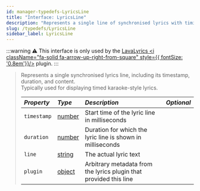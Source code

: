 ```yaml
---
id: manager-typedefs-LyricsLine
title: "Interface: LyricsLine"
description: "Represents a single line of synchronised lyrics with timing and metadata."
slug: /typedefs/LyricsLine
sidebar_label: LyricsLine
---
```


:::warning
⚠️ This interface is only used by the [LavaLyrics <i className="fa-solid fa-arrow-up-right-from-square" style={{ fontSize: '0.8em'}}/>](https://github.com/topi314/LavaLyrics) plugin.
:::

> Represents a single synchronised lyrics line, including its timestamp, duration, and content.  
> Typically used for displaying timed karaoke-style lyrics.
> 
> | <i className="fa-solid fa-hashtag"/> Property | <i className="fa-solid fa-font"/> Type                             | <i className="fa-solid fa-list"/> Description                                  | <i className="fa-solid fa-flask"/> Optional |
> |:---------------------------------------------|:--------------------------------------------------------------------|:--------------------------------------------------------------------------------|:--------------------------------------------:|
> | `timestamp`                                   | [number](https://developer.mozilla.org/en-US/docs/Web/JavaScript/Reference/Global_Objects/Number) | Start time of the lyric line in milliseconds                                   | <i className="fa-solid fa-xmark"/>           |
> | `duration`                                    | [number](https://developer.mozilla.org/en-US/docs/Web/JavaScript/Reference/Global_Objects/Number) | Duration for which the lyric line is shown in milliseconds                    | <i className="fa-solid fa-xmark"/>           |
> | `line`                                        | [string](https://developer.mozilla.org/en-US/docs/Web/JavaScript/Reference/Global_Objects/String) | The actual lyric text                                                          | <i className="fa-solid fa-xmark"/>           |
> | `plugin`                                      | [object](https://developer.mozilla.org/en-US/docs/Web/JavaScript/Reference/Global_Objects/Object) | Arbitrary metadata from the lyrics plugin that provided this line              | <i className="fa-solid fa-check"/>           |
